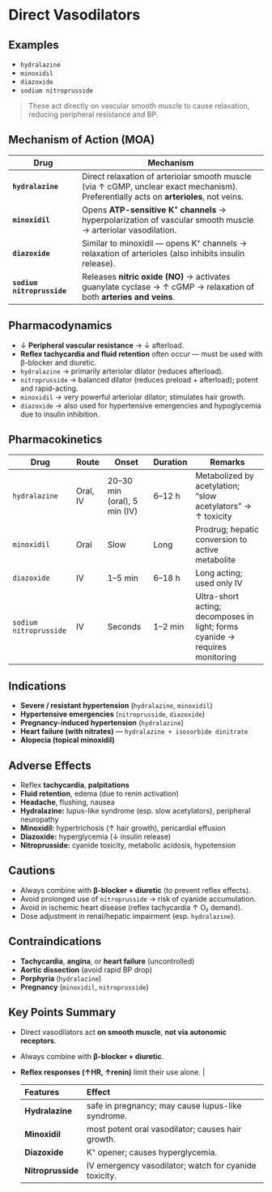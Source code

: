 # Direct Vasodilators

## Examples

- `hydralazine`
- `minoxidil`
- `diazoxide`
- `sodium nitroprusside`

> These act directly on vascular smooth muscle to cause relaxation, reducing peripheral resistance and BP.

## Mechanism of Action (MOA)

| Drug                       | Mechanism                                                                                                                              |
| -------------------------- | -------------------------------------------------------------------------------------------------------------------------------------- |
| **`hydralazine`**          | Direct relaxation of arteriolar smooth muscle (via ↑ cGMP, unclear exact mechanism). Preferentially acts on **arterioles**, not veins. |
| **`minoxidil`**            | Opens **ATP-sensitive K⁺ channels** → hyperpolarization of vascular smooth muscle → arteriolar vasodilation.                           |
| **`diazoxide`**            | Similar to minoxidil — opens K⁺ channels → relaxation of arterioles (also inhibits insulin release).                                   |
| **`sodium nitroprusside`** | Releases **nitric oxide (NO)** → activates guanylate cyclase → ↑ cGMP → relaxation of both **arteries and veins**.                     |

## Pharmacodynamics

- ↓ **Peripheral vascular resistance** → ↓ afterload.
- **Reflex tachycardia and fluid retention** often occur — must be used with β-blocker and diuretic.
- `hydralazine` → primarily arteriolar dilator (reduces afterload).
- `nitroprusside` → balanced dilator (reduces preload + afterload); potent and rapid-acting.
- `minoxidil` → very powerful arteriolar dilator; stimulates hair growth.
- `diazoxide` → also used for hypertensive emergencies and hypoglycemia due to insulin inhibition.

## Pharmacokinetics

| Drug                   | Route    | Onset                        | Duration | Remarks                                                                      |
| ---------------------- | -------- | ---------------------------- | -------- | ---------------------------------------------------------------------------- |
| `hydralazine`          | Oral, IV | 20–30 min (oral), 5 min (IV) | 6–12 h   | Metabolized by acetylation; “slow acetylators” → ↑ toxicity                  |
| `minoxidil`            | Oral     | Slow                         | Long     | Prodrug; hepatic conversion to active metabolite                             |
| `diazoxide`            | IV       | 1–5 min                      | 6–18 h   | Long acting; used only IV                                                    |
| `sodium nitroprusside` | IV       | Seconds                      | 1–2 min  | Ultra-short acting; decomposes in light; forms cyanide → requires monitoring |

## Indications

- **Severe / resistant hypertension** (`hydralazine`, `minoxidil`)
- **Hypertensive emergencies** (`nitroprusside`, `diazoxide`)
- **Pregnancy-induced hypertension** (`hydralazine`)
- **Heart failure (with nitrates)** — `hydralazine + isosorbide dinitrate`
- **Alopecia (topical minoxidil)**

## Adverse Effects

- Reflex **tachycardia**, **palpitations**
- **Fluid retention**, edema (due to renin activation)
- **Headache**, flushing, nausea
- **Hydralazine:** lupus-like syndrome (esp. slow acetylators), peripheral neuropathy
- **Minoxidil:** hypertrichosis (↑ hair growth), pericardial effusion
- **Diazoxide:** hyperglycemia (↓ insulin release)
- **Nitroprusside:** cyanide toxicity, metabolic acidosis, hypotension

## Cautions

- Always combine with **β-blocker + diuretic** (to prevent reflex effects).
- Avoid prolonged use of `nitroprusside` → risk of cyanide accumulation.
- Avoid in ischemic heart disease (reflex tachycardia ↑ O₂ demand).
- Dose adjustment in renal/hepatic impairment (esp. `hydralazine`).

## Contraindications

- **Tachycardia**, **angina**, or **heart failure** (uncontrolled)
- **Aortic dissection** (avoid rapid BP drop)
- **Porphyria** (`hydralazine`)
- **Pregnancy** (`minoxidil`, `nitroprusside`)

## Key Points Summary

- Direct vasodilators act **on smooth muscle**, **not via autonomic receptors**.
- Always combine with **β-blocker + diuretic**.
- **Reflex responses (↑HR, ↑renin)** limit their use alone. |

  | Features          | Effect                                                |
  | :---------------- | :---------------------------------------------------- |
  | **Hydralazine**   | safe in pregnancy; may cause lupus-like syndrome.     |
  | **Minoxidil**     | most potent oral vasodilator; causes hair growth.     |
  | **Diazoxide**     | K⁺ opener; causes hyperglycemia.                      |
  | **Nitroprusside** | IV emergency vasodilator; watch for cyanide toxicity. |
